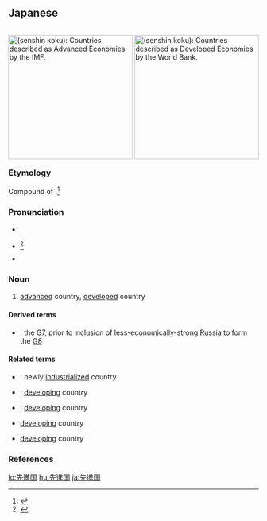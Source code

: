 {{also|先进国}}
==Japanese==
<div style="float:right;">
{{wikipedia|lang=ja}}
{{wikipedia|Developed country}}
[[File:IMF_advanced_economies_2008.svg|thumb|250px|{{lang|ja|先進国}} (''senshin koku''): Countries described as Advanced Economies by the [[w:International Monetary Fund|IMF]].]]
[[File:Ingresosaltos2013.png|thumb|250px|{{lang|ja|先進国}} (''senshin koku''): Countries described as Developed Economies by the [[w:World Bank|World Bank]].]]
</div>
{{ja-kanjitab|せん|しん|こく|yomi=on}}

===Etymology===
Compound of {{compound|lang=ja|sort=せんしんこく|先進|tr1=senshin|t1=forefront, vanguard, advancement|国|tr2=koku|t2=country}}.<ref name="KDJ">{{R:Kokugo Dai Jiten}}</ref>

===Pronunciation===
* {{l|ja|sc=Latn|音読み|On'yomi}}
* {{ja-accent-common|n|せ|んし|んこく}}<ref name="DJR">{{R:Daijirin}}</ref>
* {{IPA|lang=ja|[sẽ̞ɴɕĩŋko̞kɯᵝ]}}

===Noun===
{{ja-noun|せんしん こく}}

# [[advanced]] country, [[developed]] country

====Derived terms====
* {{ja-r|先進国首脳会議|せんしん こく しゅのう かいぎ}}: the [[G7]], prior to inclusion of less-economically-strong Russia to form the [[G8]]

====Related terms====
* {{ja-r|新興国|しんこう こく}}: newly [[industrialized]] country
* {{ja-r|発展途上国|はってん とじょう こく}}: [[developing]] country
* {{ja-r|途上国|とじょう こく}}: [[developing]] country
* {{ja-r|低開発国|てい かいはつ こく}} [[developing]] country {{qualifier|literally, ''“low-development country”}}
* {{ja-r|後進国|こうしん こく}} [[developing]] country {{qualifier|less common; literally, ''“backward country”}}

===References===
<references/>

[[lo:先進国]]
[[hu:先進国]]
[[ja:先進国]]